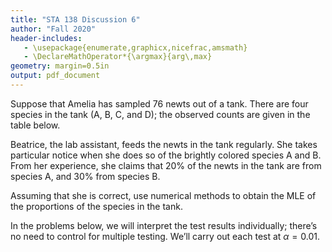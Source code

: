 ```yaml
---
title: "STA 138 Discussion 6"
author: "Fall 2020"
header-includes:
   - \usepackage{enumerate,graphicx,nicefrac,amsmath}
   - \DeclareMathOperator*{\argmax}{arg\,max}
geometry: margin=0.5in
output: pdf_document
---
```



\section*{Likelihood ratio tests for multinomial models}
\emph{For our discussion this week, we will implement likelihood ratio tests. To do so, we'll pick up where we left off last week.}


Suppose that Amelia has sampled 76 newts out of a tank. There are four species in the tank (A, B, C, and D); the observed counts are given in the table below.



\begin{table}[ht]
\centering
\begin{tabular}{rrrrr}
  \hline
  A & B & C & D \\ 
  \hline
  14 & 22 & 25 & 15 \\ 
   \hline
\end{tabular}
\end{table}

Beatrice, the lab assistant, feeds the newts in the tank regularly. She takes particular notice when she does so of the brightly colored species A and B. From her experience, she claims that 20% of the newts in the tank are from species A, and 30% from species B. 

Assuming that she is correct, use numerical methods to obtain the MLE of the proportions of the species in the tank.

In the problems below, we will interpret the test results individually; there's no need to control for multiple testing. We'll carry out each test at $\alpha=0.01$.

\begin{enumerate}
\item Let's test whether we can rule out the possibility that the four species in the tank exist in equal proportions. Carry out a likelihood ratio test of
\[H_0:\pi_1=\pi_2=\pi_3=\pi_4=0.25\] against \[H_1:\pi_i \ne \pi_j \text{ for some } i \neq j\]


\item Let's put Beatrice's claim to the test: using a likelihood ratio test, test \[H_0:\pi_1=0.2,\pi_2=0.3\] against \[H_1:\pi_1 \ne 0.2 \text{ or } \pi_2\ne 0.3\]



\item \emph{Assuming that Beatrice's claim is true}, let's test whether there is evidence to rule out the possibility that species C and D occur in the tank in equal proportions. \[H_0:\pi_1=0.2,\pi_2=0.3,\pi_3=\pi_4=0.25\] against \[H_1: \pi_1=0.2 \text{ and }\pi_2=0.3 \text{ but either } \pi_3 \ne 0.25 \text{ or } \pi_4\ne 0.25\]

\end{enumerate}

